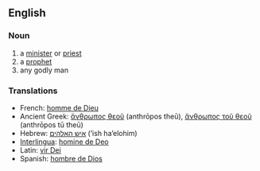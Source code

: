 ==English==

===Noun===
{{en-noun|sg=[[man]] [[of]] [[God]]|men of God}}

# a [[minister]] or [[priest]]
# a [[prophet]]
# any godly man

===Translations===
*French: [[homme de Dieu]]
* Ancient Greek: [[ἄνθρωπος θεοῦ]] (anthrōpos theū), [[ἄνθρωπος τοῦ θεοῦ]] (anthrōpos tū theū)
*Hebrew: [[איש האלהים]] (’ish ha’elohim) <!-- this may not be Modern Hebrew; if so, mark it -->
*[[Interlingua]]: [[homine de Deo]]
*Latin: [[vir Dei]]
*Spanish: [[hombre de Dios]]
